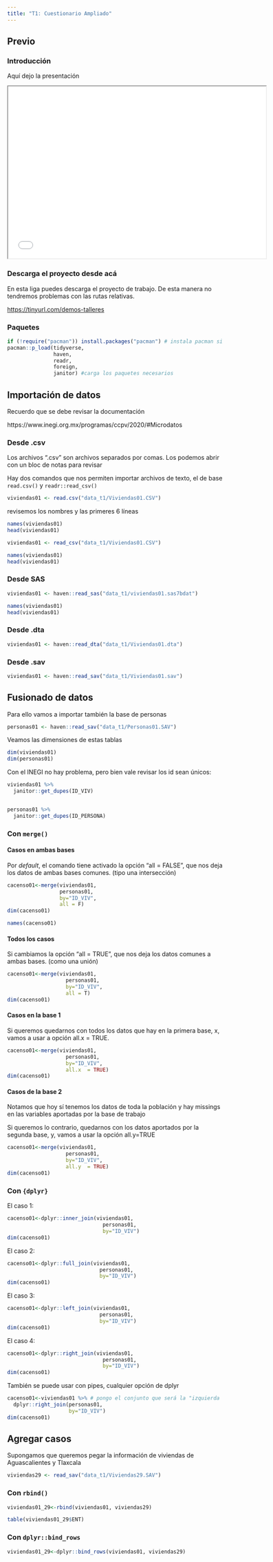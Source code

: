 ```yaml
---
title: "T1: Cuestionario Ampliado"
---
```


## Previo

### Introducción

Aquí dejo la presentación

<iframe src="./01_ppt2023.pdf" title="Taller 1" width="600" height="400">

</iframe>

### Descarga el proyecto desde acá

En esta liga puedes descarga el proyecto de trabajo. De esta manera no tendremos problemas con las rutas relativas.

<https://tinyurl.com/demos-talleres>

### Paquetes

```r
if (!require("pacman")) install.packages("pacman") # instala pacman si se requiere
pacman::p_load(tidyverse,
               haven, 
               readr,
               foreign,
               janitor) #carga los paquetes necesarios 
```

## Importación de datos

Recuerdo que se debe revisar la documentación

https://www.inegi.org.mx/programas/ccpv/2020/#Microdatos

### Desde .csv

Los archivos ".csv" son archivos separados por comas. Los podemos abrir con un bloc de notas para revisar

Hay dos comandos que nos permiten importar archivos de texto, el de base `read.csv()` y `readr::read_csv()`

```r
viviendas01 <- read.csv("data_t1/Viviendas01.CSV")
```

revisemos los nombres y las primeres 6 líneas

```r

names(viviendas01)
head(viviendas01)

```

```r
viviendas01 <- read_csv("data_t1/Viviendas01.CSV")

names(viviendas01)
head(viviendas01)
```

### Desde SAS

```r
viviendas01 <- haven::read_sas("data_t1/viviendas01.sas7bdat")

names(viviendas01)
head(viviendas01)
```

### Desde .dta

```r
viviendas01 <- haven::read_dta("data_t1/Viviendas01.dta")
```

### Desde .sav

```r
viviendas01 <- haven::read_sav("data_t1/Viviendas01.sav")
```

## Fusionado de datos

Para ello vamos a importar también la base de personas

```r
personas01 <- haven::read_sav("data_t1/Personas01.SAV")

```

Veamos las dimensiones de estas tablas

```r
dim(viviendas01)
dim(personas01)
```

Con el INEGI no hay problema, pero bien vale revisar los id sean únicos:

```r
viviendas01 %>% 
  janitor::get_dupes(ID_VIV)


personas01 %>% 
  janitor::get_dupes(ID_PERSONA)

```

### Con `merge()`

#### Casos en ambas bases

Por *default*, el comando tiene activado la opción "all = FALSE", que nos deja los datos de ambas bases comunes. (tipo una intersección)

```r
cacenso01<-merge(viviendas01, 
                 personas01,
                 by="ID_VIV", 
                 all = F)
dim(cacenso01)
```

```r
names(cacenso01)
```

#### Todos los casos

Si cambiamos la opción "all = TRUE", que nos deja los datos comunes a ambas bases. (como una unión)

```r
cacenso01<-merge(viviendas01,
                   personas01, 
                   by="ID_VIV", 
                   all = T)
dim(cacenso01)
```

#### Casos en la base 1

Si queremos quedarnos con todos los datos que hay en la primera base, x, vamos a usar a opción all.x = TRUE.

```r
cacenso01<-merge(viviendas01, 
                   personas01,
                   by="ID_VIV", 
                   all.x  = TRUE)
dim(cacenso01)
```

#### Casos de la base 2

Notamos que hoy sí tenemos los datos de toda la población y hay missings en las variables aportadas por la base de trabajo

Si queremos lo contrario, quedarnos con los datos aportados por la segunda base, y, vamos a usar la opción all.y=TRUE

```r
cacenso01<-merge(viviendas01, 
                   personas01,
                   by="ID_VIV",
                   all.y  = TRUE)
dim(cacenso01)
```

### Con `{dplyr}`

El caso 1:

```r
cacenso01<-dplyr::inner_join(viviendas01,
                               personas01,
                               by="ID_VIV")
dim(cacenso01)

```

El caso 2:

```r
cacenso01<-dplyr::full_join(viviendas01, 
                              personas01, 
                              by="ID_VIV")
dim(cacenso01)

```

El caso 3:

```r
cacenso01<-dplyr::left_join(viviendas01,
                              personas01, 
                              by="ID_VIV")
dim(cacenso01)

```

El caso 4:

```r
cacenso01<-dplyr::right_join(viviendas01, 
                               personas01,
                               by="ID_VIV")
dim(cacenso01)

```

También se puede usar con pipes, cualquier opción de dplyr

```r
cacenso01<-viviendas01 %>% # pongo el conjunto que será la "izquierda
  dplyr::right_join(personas01, 
                    by="ID_VIV")
dim(cacenso01)
```

## Agregar casos

Supongamos que queremos pegar la información de viviendas de Aguascalientes y Tlaxcala

```r
viviendas29 <- read_sav("data_t1/Viviendas29.SAV")
```

### Con `rbind()`

```r
viviendas01_29<-rbind(viviendas01, viviendas29)
```

```r
table(viviendas01_29$ENT)

```

### Con `dplyr::bind_rows`

```r
viviendas01_29<-dplyr::bind_rows(viviendas01, viviendas29)
```
